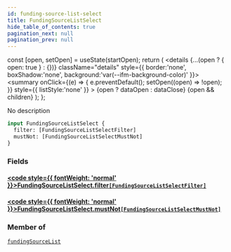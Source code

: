 ```yaml
---
id: funding-source-list-select
title: FundingSourceListSelect
hide_table_of_contents: true
pagination_next: null
pagination_prev: null
---
```







  const [open, setOpen] = useState(startOpen);
  return (
    <details {...(open ? { open: true } : {})} className="details" style={{ border:'none', boxShadow:'none', background:'var(--ifm-background-color)' }}>
      <summary
        onClick={(e) => {
          e.preventDefault();
          setOpen((open) => !open);
        }}
        style={{ listStyle:'none' }}
      >
      {open ? dataOpen : dataClose}
      </summary>
      {open && children}
    </details>
  );
};




No description


```graphql
input FundingSourceListSelect {
  filter: [FundingSourceListSelectFilter]
  mustNot: [FundingSourceListSelectMustNot]
}
```




### Fields

#### [<code style={{ fontWeight: 'normal' }}>FundingSourceListSelect.<b>filter</b></code>](#)<Bullet />[`[FundingSourceListSelectFilter]`](/cris/inputs/funding-source-list-select-filter) <Badge class="secondary" text="list"/> <Badge class="secondary" text="input"/>
> 
> 

#### [<code style={{ fontWeight: 'normal' }}>FundingSourceListSelect.<b>mustNot</b></code>](#)<Bullet />[`[FundingSourceListSelectMustNot]`](/cris/inputs/funding-source-list-select-must-not) <Badge class="secondary" text="list"/> <Badge class="secondary" text="input"/>
> 
> 



### Member of

[`fundingSourceList`](/cris/queries/funding-source-list)  <Badge class="secondary" text="query"/>

